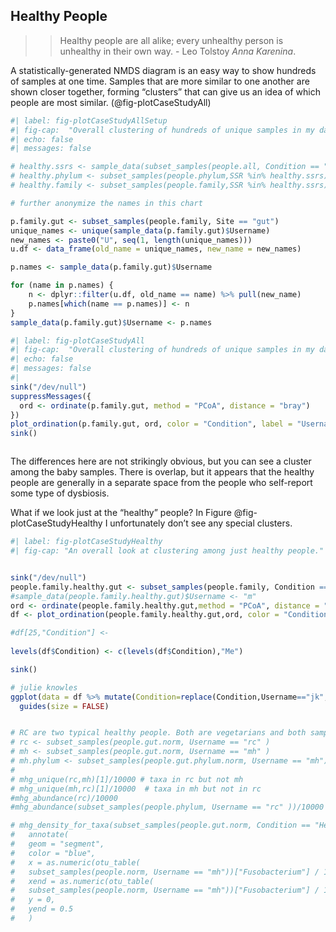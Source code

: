 ## Healthy People {#CaseStudyHealthy}

>>Healthy people are all alike; every unhealthy person is unhealthy in their own way. 
>> - Leo Tolstoy _Anna Karenina_.

A statistically-generated NMDS diagram is an easy way to show hundreds of samples at one time. Samples that are more similar to one another are shown closer together, forming "clusters" that can give us an idea of which people are most similar.  (@fig-plotCaseStudyAll)



```r
#| label: fig-plotCaseStudyAllSetup
#| fig-cap:  "Overall clustering of hundreds of unique samples in my database." 
#| echo: false
#| messages: false

# healthy.ssrs <- sample_data(subset_samples(people.all, Condition == "Healthy"))$SSR
# healthy.phylum <- subset_samples(people.phylum,SSR %in% healthy.ssrs)
# healthy.family <- subset_samples(people.family,SSR %in% healthy.ssrs)

# further anonymize the names in this chart

p.family.gut <- subset_samples(people.family, Site == "gut")
unique_names <- unique(sample_data(p.family.gut)$Username)
new_names <- paste0("U", seq(1, length(unique_names)))
u.df <- data_frame(old_name = unique_names, new_name = new_names)

p.names <- sample_data(p.family.gut)$Username

for (name in p.names) {
    n <- dplyr::filter(u.df, old_name == name) %>% pull(new_name)
    p.names[which(name == p.names)] <- n
}
sample_data(p.family.gut)$Username <- p.names

```




```r
#| label: fig-plotCaseStudyAll
#| fig-cap:  "Overall clustering of hundreds of unique samples in my database." 
#| echo: false
#| messages: false
#| 
sink("/dev/null")
suppressMessages({
  ord <- ordinate(p.family.gut, method = "PCoA", distance = "bray")
})
plot_ordination(p.family.gut, ord, color = "Condition", label = "Username")
sink()



```

The differences here are not strikingly obvious, but you can see a cluster among the baby samples. There is overlap, but it appears that the healthy people are generally in a separate space from the people who self-report some type of dysbiosis.

What if we look just at the "healthy" people? In Figure @fig-plotCaseStudyHealthy I unfortunately don't see any special clusters.

```r
#| label: fig-plotCaseStudyHealthy
#| fig-cap: "An overall look at clustering among just healthy people."


sink("/dev/null")
people.family.healthy.gut <- subset_samples(people.family, Condition == "Healthy" & Site=="gut")
#sample_data(people.family.healthy.gut)$Username <- "m"
ord <- ordinate(people.family.healthy.gut,method = "PCoA", distance = "bray")
df <- plot_ordination(people.family.healthy.gut,ord, color = "Condition", label = NULL, justDF = TRUE) 

#df[25,"Condition"] <- 
  
levels(df$Condition) <- c(levels(df$Condition),"Me")

sink()

# julie knowles
ggplot(data = df %>% mutate(Condition=replace(Condition,Username=="jk","Me")) , aes(x=Axis.1,y=Axis.2, color = Condition, size = as.numeric(Condition))) + geom_point() +
  guides(size = FALSE)



```







```r
# RC are two typical healthy people. Both are vegetarians and both sampled themselves recently on the same date.
# rc <- subset_samples(people.gut.norm, Username == "rc" )
# mh <- subset_samples(people.gut.norm, Username == "mh" )
# mh.phylum <- subset_samples(people.gut.phylum.norm, Username == "mh")
# 
# mhg_unique(rc,mh)[1]/10000 # taxa in rc but not mh
# mhg_unique(mh,rc)[1]/10000  # taxa in mh but not in rc
#mhg_abundance(rc)/10000
#mhg_abundance(subset_samples(people.phylum, Username == "rc" ))/10000
```


```r
# mhg_density_for_taxa(subset_samples(people.gut.norm, Condition == "Healthy"),"Fusobacterium") + 
#   annotate(
#   geom = "segment",
#   color = "blue",
#   x = as.numeric(otu_table(
#   subset_samples(people.norm, Username == "mh"))["Fusobacterium"] / 10000),
#   xend = as.numeric(otu_table(
#   subset_samples(people.norm, Username == "mh"))["Fusobacterium"] / 10000),
#   y = 0,
#   yend = 0.5
#   )

```

